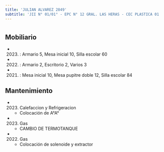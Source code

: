 ```yaml
---
title: 'JULIAN ALVAREZ 2849'
subtitle: 'JII N° 01/01° - EPC N° 12 GRAL. LAS HERAS - CEC PLASTICA 01'
---
```


#


## Mobiliario

*  (2023) : Armario 5, Mesa inicial 10, Silla escolar 60 

*  (2022) : Armario 2, Escritorio 2, Varios 3 

*  (2021) : Mesa inicial 10, Mesa pupitre doble 12, Silla escolar 84 





## Mantenimiento

*  (2023) Calefaccion y Refrigeracion 
    + Colocación de A°A°

*  (2023) Gas 
    + CAMBIO DE TERMOTANQUE

*  (2022) Gas 
    + Colocación de solenoide y extractor



